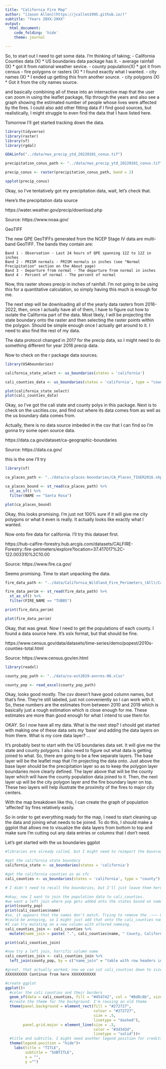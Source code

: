 ```yaml
---
title: "California Fire Map"
author: "[Jason Allen](https://jcallen1995.github.io/)"
subtitle: "Years 20XX-20XX"
output:
  html_document:
    code_folding: 'hide'
    theme: journal

---
```


So, to start out I need to get some data. I'm thinking of taking; 
 - California Counties data (X)
  * US boundaries data package has it.
 - average rainfall (X)
  * got it from national weather sevice.
 - county population(X)
  * got it from census
 - fire polygons or rasters (X)
  * I found exactly what I wanted.
 - city names (X)
  * I ended up getting this from another source.
 - city polygons (X)
  * Got it from the city names source.
 
and basically combining all of these into an interractive map that
the user can zoom in using the leaflet package, flip through the 
years and also see a graph showing the estimated number of people
whose lives were affected by the fires. I could also add other fitting
data if I find good sources, but realistically, I might struggle to
even find the data that I have listed here.

Tomorrow I'll get started tracking down the data. 

```r
library(tidyverse)
library(raster)
library(sf)
library(rgdal)

GDALinfo("../data/nws_precip_ytd_20220101_conus.tif")

precipitation_conus_path <- "../data/nws_precip_ytd_20220101_conus.tif"

precip_conus <- raster(precipitation_conus_path, band = 2)

spplot(precip_conus)

```

Okay, so I've tentatively got my precipitation data, wait, let's check that.

Here's the precipitation data source

https://water.weather.gov/precip/download.php

Source: https://www.noaa.gov/

GeoTIFF

The new QPE GeoTIFFs generated from the NCEP Stage IV data are multi-band GeoTIFF. The bands they contain are:

    Band 1 - Observation - Last 24 hours of QPE spanning 12Z to 12Z in inches
    Band 2 - PRISM normals - PRISM normals in inches (see "Normal Precipitation" section on the About page)
    Band 3 - Departure from normal - The departure from normal in inches
    Band 4 - Percent of normal - The percent of normal

Now, this raster shows precip in inches of rainfall. I'm not going to be using
this for a quantitative calculation, so simply having this much is enough for me.

The next step will be downloading all of the yearly data rasters from 2016-2022,
then, once I actually have all of them, I have to figure out how to isolate the
California part of the data. Most likely, I will be projecting the state boundary
onto the raster and then selecting the raster points within the polygon. Should
be simple enough once I actually get around to it. I need to also find the rest
of my data.

The data protocol changed in 2017 for the precip data, so I might need to do something
different for year 2016 precip data.

Now to check on the r package data sources.

```r
library(USAboundaries)

california_state_select <- us_boundaries(states = 'california')

cali_counties_data <- us_boundaries(states = 'california', type = "county")

plot(california_state_select)
plot(cali_counties_data)
```

Okay, so I've got the cali state and county polys in this package. Next is to check
on the uscities.csv, and find out where its data comes from as well as the 
us boundary data comes from.

Actually, there is no data source imbeded in the csv that I can find so I'm gonna
try some open source data.

https://data.ca.gov/dataset/ca-geographic-boundaries

Source: https://data.ca.gov/

this is the one I'll try

```r
library(sf)

ca_places_path <- "../data/ca-places-boundaries/CA_Places_TIGER2016.shp"

ca_places_bound <- st_read(ca_places_path) %>% 
  st_as_sf() %>% 
  filter(NAME == "Santa Rosa")

plot(ca_places_bound)
```

Okay, this looks promising. I'm just not 100% sure if it will give me city
polygons or what it even is really. It actually looks like exactly what I wanted.


Now onto fire data for california. I'll try this dataset first.

https://hub-calfire-forestry.hub.arcgis.com/datasets/CALFIRE-Forestry::fire-perimeters/explore?location=37.417017%2C-122.003310%2C10.00

Source: https://www.fire.ca.gov/


Seems promising. Time to start unpacking the data.

```r

fire_data_path <- "../data/California_Wildland_Fire_Perimeters_(All)/California_Wildland_Fire_Perimeters_(All).shp"

fire_data_perim <- st_read(fire_data_path) %>% 
  st_as_sf() %>% 
  filter(FIRE_NAME == "TUBBS")

print(fire_data_perim)

plot(fire_data_perim)

```

Okay, that was great. Now I need to get the populations of each county. I found
a data source here. It's xslx format, but that should be fine.

https://www.census.gov/data/datasets/time-series/demo/popest/2010s-counties-total.html

Source: https://www.census.gov/en.html


```r

library(readxl)

county_pop_path <- "../data/co-est2019-annres-06.xlsx"

county_pop <- read_excel(county_pop_path)

```


Okay, looks good mostly. The csv doesn't have good column names, but that's fine.
They're still labeled, just not conveniently so I can work with it. So, these
numbers are the estimates from between 2010 and 2019 which is basically just a
rough estimation which is close enough for me. These estimates are more than good
enough for what I intend to use them for.


OKAY. So I now have all my data. What is the next step? I should get started with
making one of these data sets my 'base' and adding the data layers on from there.
What is my core data layer? ...

It's probably best to start with the US boundaries data set. It will give me the
state and county polygons. I also need to figure out what data is getting joined
to what. So, there are going to be a few separate layers. The base layer will be
the leaflet map that I'm projecting the data onto. Just above the base layer 
should be the precipitation layer so as to keep the polygon layer boundaries more
clearly defined. The layer above that will be the county layer which will have 
the county population data joined to it. Then, the next layer up will be the city
polygon layer and the fire boundary layer on top. These two layers will help
illustrate the proximity of the fires to major city centers.

With the map breakdown like this, I can create the graph of population 'affected'
by fires relatively easily.

So in order to get everything ready for the map, I need to start cleaning up the
data and joining what needs to be joined. To do this, I should make a ggplot that
allows me to visualize the data layers from bottom to top and make sure I'm cutting
out any data entries or columns that I don't need.


Let's get started with the us boundaries ggplot

```r

#libraries are already called, but I might need to reimport the bounradies

#get the california state boundary
california_state <- us_boundaries(states = 'california')

#get the california counties as an sfc
cali_counties <- us_boundaries(states = 'california', type = "county")

# I didn't need to recall the boundaries, but I'll just leave them here for now.

#okay, now I want to join the population data to cali_counties.
#we want a left join where pop gets added onto the states based on name.
print(county_pop)
print(cali_counties$name)
#so, it appears that the names don't match. Trying to remove the .~~~ County, California
#could be annoying, so I might just add that onto the cali_counties name and join by that
#I can try mutating on a new column with altered nameing.
cali_counties_join <- cali_counties %>% 
  mutate(name_join = paste( ".", cali_counties$name, " County, California", sep = ""))

print(cali_counties_join)

#now try a left join, horrific column name
cali_counties_join <- cali_counties_join %>% 
  left_join(county_pop, by = c("name_join" = "table with row headers in column A and column headers in rows 3 through 4 (leading dots indicate sub-parts)"))

#great, that actually worked, now we can cut cali_counties down to size with select and filter.
XXXXXXXXXX Continue from here XXXXXXXXXXX

#create ggplot
ggplot()+
  #color the cali counties and their borders
  geom_sf(data = cali_counties, fill = "#454742", col = "#8d8c8b", size = .5)+
  #create the theme for the background. I'm reusing an old theme
  theme(panel.background = element_rect(fill = "#272727",
                                        colour = "#272727",
                                        size = .5,
                                        linetype = "dashed"),
        panel.grid.major = element_line(size = .5,
                                        color = "#3d3d3d",
                                        linetype = "solid"))+
  #title and subtitle. I might need another legend position for credits.
  theme(legend.position = "hide")+
    labs(title = "TITLE",
         subtitle = "SUBTITLE",
         x = "",
         y ="")


```



